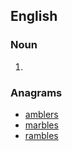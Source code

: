 ==English==

===Noun===
{{head|en|noun plural form}}

# {{plural of|blamer|lang=en}}

===Anagrams===
* [[amblers#English|amblers]]
* [[marbles#English|marbles]]
* [[rambles#English|rambles]]
